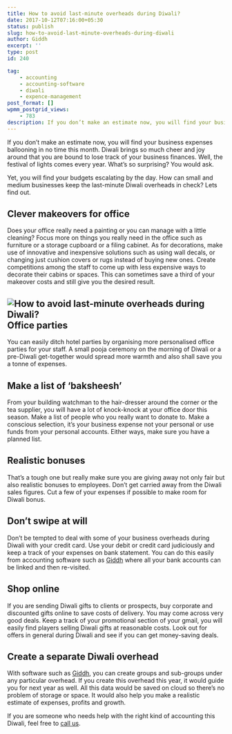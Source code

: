 ```yaml
---
title: How to avoid last-minute overheads during Diwali?
date: 2017-10-12T07:16:00+05:30
status: publish
slug: how-to-avoid-last-minute-overheads-during-diwali
author: Giddh
excerpt: ''
type: post
id: 240

tag:
    - accounting
    - accounting-software
    - diwali
    - expence-management
post_format: []
wpmm_postgrid_views:
    - 783
description: If you don’t make an estimate now, you will find your business expenses ballooning in no time this month. Diwali brings so much cheer and joy around
---
```

If you don’t make an estimate now, you will find your business expenses ballooning in no time this month. Diwali brings so much cheer and joy around that you are bound to lose track of your business finances. Well, the festival of lights comes every year. What’s so surprising? You would ask.

Yet, you will find your budgets escalating by the day. How can small and medium businesses keep the last-minute Diwali overheads in check? Lets find out.

**Clever makeovers for office**
-------------------------------

Does your office really need a painting or you can manage with a little cleaning? Focus more on things you really need in the office such as furniture or a storage cupboard or a filing cabinet. As for decorations, make use of innovative and inexpensive solutions such as using wall decals, or changing just cushion covers or rugs instead of buying new ones. Create competitions among the staff to come up with less expensive ways to decorate their cabins or spaces. This can sometimes save a third of your makeover costs and still give you the desired result.

<img class="wp-block-image size-large" src = "../../img/blog/1_n0KrvxTjeBoBQVd_ODv9WQ.webp" alt="How to avoid last-minute overheads during Diwali?" />**Office parties**
------------------

You can easily ditch hotel parties by organising more personalised office parties for your staff. A small pooja ceremony on the morning of Diwali or a pre-Diwali get-together would spread more warmth and also shall save you a tonne of expenses.

**Make a list of ‘baksheesh’**
------------------------------

From your building watchman to the hair-dresser around the corner or the tea supplier, you will have a lot of knock-knock at your office door this season. Make a list of people who you really want to donate to. Make a conscious selection, it’s your business expense not your personal or use funds from your personal accounts. Either ways, make sure you have a planned list.

**Realistic bonuses**
---------------------

That’s a tough one but really make sure you are giving away not only fair but also realistic bonuses to employees. Don’t get carried away from the Diwali sales figures. Cut a few of your expenses if possible to make room for Diwali bonus.

**Don’t swipe at will**
-----------------------

Don’t be tempted to deal with some of your business overheads during Diwali with your credit card. Use your debit or credit card judiciously and keep a track of your expenses on bank statement. You can do this easily from accounting software such as [Giddh](https://giddh.com) where all your bank accounts can be linked and then re-visited.

**Shop online**
---------------

If you are sending Diwali gifts to clients or prospects, buy corporate and discounted gifts online to save costs of delivery. You may come across very good deals. Keep a track of your promotional section of your gmail, you will easily find players selling Diwali gifts at reasonable costs. Look out for offers in general during Diwali and see if you can get money-saving deals.

**Create a separate Diwali overhead**
-------------------------------------

With software such as [Giddh](https://giddh.com), you can create groups and sub-groups under any particular overhead. If you create this overhead this year, it would guide you for next year as well. All this data would be saved on cloud so there’s no problem of storage or space. It would also help you make a realistic estimate of expenses, profits and growth.

If you are someone who needs help with the right kind of accounting this Diwali, feel free to [call us](https://giddh.com).